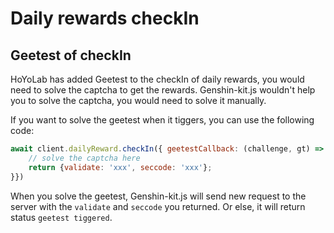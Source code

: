# Daily rewards checkIn

## Geetest of checkIn
HoYoLab has added Geetest to the checkIn of daily rewards, you would need to solve the captcha to get the rewards. Genshin-kit.js wouldn't help you to solve the captcha, you would need to solve it manually.

If you want to solve the geetest when it tiggers, you can use the following code:
```js
await client.dailyReward.checkIn({ geetestCallback: (challenge, gt) => { 
    // solve the captcha here
    return {validate: 'xxx', seccode: 'xxx'};
}})
```

When you solve the geetest, Genshin-kit.js will send new request to the server with the `validate` and `seccode` you returned. Or else, it will return status `geetest tiggered`.

